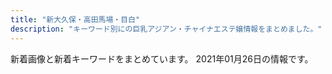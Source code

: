 ```yaml
---
title: "新大久保・高田馬場・目白"
description: "キーワード別にの巨乳アジアン・チャイナエステ嬢情報をまとめました。"
---
```


新着画像と新着キーワードをまとめています。
2021年01月26日の情報です。

<DmmAffiliateIns />
<KeywordTable
  shops={
    [
    {
        "url": "https://www.cocoro556.in/",
        "station": "JR\u5927\u4e45\u4fdd\u99c5\u5317\u53e3",
        "name": "COCORO",
        "keywords": {
            "C": 20,
            "E": 1
        },
        "img_links": [
            "https://www.cocoro556.in/img/material/p2_t2_sub_m1_3.png",
            "https://www.cocoro556.in/img/girl/main/smain155128648a02b629a70c40bc424b9302c3e1.jpg",
            "https://www.cocoro556.in/img/material/gm4_rollout.png",
            "https://www.cocoro556.in/img/girl/thumb/smain1462f806d031a1244ccfaa8b4d307f6ef6d7.jpg",
            "https://www.cocoro556.in/img/girl/main/smain1541a1f8e548a2959236fdd0e7abcde80ac7.jpg",
            "https://www.cocoro556.in/img/girl/thumb/smain1421b75436b0012f83588e08b8d8eb48c8c2.jpg",
            "https://www.cocoro556.in/img/girl/thumb/smain155228648a02b629a70c40bc424b9302c3e1.jpg",
            "https://www.cocoro556.in/img/material/p6_t3.png",
            "https://www.cocoro556.in/img/girl/list/slist142b75436b0012f83588e08b8d8eb48c8c2.jpg",
            "https://www.cocoro556.in/img/girl/thumb/smain1442346e3df3ff1cef1386c89c6ba9e9f72e.jpg",
            "https://www.cocoro556.in/img/material/p2_t2_subt4_m1.png",
            "https://www.cocoro556.in/img/girl/main/smain126142f85375ac3eb532582567360874d2d6.jpg",
            "https://www.cocoro556.in/img/camp/camp20200426sub.jpg",
            "https://www.cocoro556.in/img/material/gm3_rollover.png",
            "https://www.cocoro556.in/img/material/photost6.png",
            "https://www.cocoro556.in/img/material/pageheaderimg3.jpg",
            "https://www.cocoro556.in/img/material/mobilesite.png",
            "https://www.cocoro556.in/img/girl/thumb/smain163122954962968a79edd4eae79b844b9988.jpg",
            "https://www.cocoro556.in/img/material/top_t3_imgrev1.jpg",
            "https://www.cocoro556.in/img/girl/thumb/smain1541a1f8e548a2959236fdd0e7abcde80ac7.jpg",
            "https://www.cocoro556.in/img/material/p2_t2_subt3.png",
            "https://www.cocoro556.in/img/material/p6_t3_subt1.png",
            "https://www.cocoro556.in/img/material/gm3_rollout.png",
            "https://www.cocoro556.in/img/material/photost1.png",
            "https://www.cocoro556.in/img/girl/list/slist12642f85375ac3eb532582567360874d2d6.jpg",
            "https://www.cocoro556.in/img/material/gm1_rollout.png",
            "https://www.cocoro556.in/img/material/photost3rev1.png",
            "https://www.cocoro556.in/img/girl/thumb/smain1423ae12bc52cc115b3190fbe6a84a8ffa74.jpg",
            "https://www.cocoro556.in/img/material/p2_t2_subt5.png",
            "https://www.cocoro556.in/img/girl/thumb/smain1441346e3df3ff1cef1386c89c6ba9e9f72e.jpg",
            "https://www.cocoro556.in/img/material/top_t1.png",
            "https://www.cocoro556.in/img/material/p2_t2_sub_m1_1.png",
            "https://www.cocoro556.in/img/girl/main/smain1491773ceed1a7cd35919e9c6866285fb943.jpg",
            "https://www.cocoro556.in/img/girl/thumb/smain126332fd72809eba38056753c1720b05d8d5.jpg",
            "https://www.cocoro556.in/img/material/gm6_rollover.png",
            "https://www.cocoro556.in/img/material/p2_t2_subt5_m1.png",
            "https://www.cocoro556.in/img/material/p2_t2_subt5_m2.png",
            "https://www.cocoro556.in/img/material/p5_t1.png",
            "https://www.cocoro556.in/img/girl/thumb/smain126142f85375ac3eb532582567360874d2d6.jpg",
            "https://www.cocoro556.in/img/material/top_t3_subt1.png",
            "https://www.cocoro556.in/img/girl/main/smain1461f806d031a1244ccfaa8b4d307f6ef6d7.jpg",
            "https://www.cocoro556.in/img/material/pd_number.png",
            "https://www.cocoro556.in/img/girl/list/slist149773ceed1a7cd35919e9c6866285fb943.jpg",
            "https://www.cocoro556.in/img/girl/list/slist144346e3df3ff1cef1386c89c6ba9e9f72e.jpg",
            "https://www.cocoro556.in/img/material/photost2rev1.png",
            "https://www.cocoro556.in/img/girl/thumb/smain1491773ceed1a7cd35919e9c6866285fb943.jpg",
            "https://www.cocoro556.in/img/whatnew/cocoro2021.png",
            "https://www.cocoro556.in/img/material/p6_t1.png",
            "https://www.cocoro556.in/img/girl/thumb/smain1542a1f8e548a2959236fdd0e7abcde80ac7.jpg",
            "https://www.cocoro556.in/img/material/leftinfo.png",
            "https://www.cocoro556.in/img/material/photost4rev1.png",
            "https://www.cocoro556.in/img/material/p2_t2.png",
            "https://www.cocoro556.in/img/material/pd_st2.png",
            "https://www.cocoro556.in/img/girl/thumb/smain1493773ceed1a7cd35919e9c6866285fb943.jpg",
            "https://www.cocoro556.in/img/material/pd_st3.png",
            "https://www.cocoro556.in/img/girl/list/slist146f806d031a1244ccfaa8b4d307f6ef6d7.jpg",
            "https://www.cocoro556.in/img/camp/camp20210107.jpg",
            "https://www.cocoro556.in/img/material/top_t2.png",
            "https://www.cocoro556.in/img/material/gm5_rollover.png",
            "https://www.cocoro556.in/img/material/p3_t1.png",
            "https://www.cocoro556.in/img/material/p2_t2_subt4.png",
            "https://www.cocoro556.in/img/girl/thumb/smain155128648a02b629a70c40bc424b9302c3e1.jpg",
            "https://www.cocoro556.in/img/material/gm2_rollover.png",
            "https://www.cocoro556.in/img/girl/thumb/smain14634879628e490d1ecf1cd7a9d727569f95.jpg",
            "https://www.cocoro556.in/img/girl/list/slist15565c84cfd25159bbfcf85c63899ef5f53.jpg",
            "https://www.cocoro556.in/img/material/p6_t2.png",
            "https://www.cocoro556.in/img/material/p3_1_t1.png",
            "https://www.cocoro556.in/img/material/pageheaderimg4.jpg",
            "https://www.cocoro556.in/img/material/top_t3.png",
            "https://www.cocoro556.in/img/material/top_t4.png",
            "https://www.cocoro556.in/img/material/photost7.png",
            "https://www.cocoro556.in/img/girl/thumb/smain1443346e3df3ff1cef1386c89c6ba9e9f72e.jpg",
            "https://www.cocoro556.in/img/material/gm6_rollout.png",
            "https://www.cocoro556.in/img/girl/thumb/smain1422b75436b0012f83588e08b8d8eb48c8c2.jpg",
            "https://www.cocoro556.in/img/material/age_rollout.png",
            "https://www.cocoro556.in/img/material/ftel.png",
            "https://www.cocoro556.in/img/girl/main/smain1421b75436b0012f83588e08b8d8eb48c8c2.jpg",
            "https://www.cocoro556.in/img/girl/list/slist154a1f8e548a2959236fdd0e7abcde80ac7.jpg",
            "https://www.cocoro556.in/img/material/gm2_rollout.png",
            "https://www.cocoro556.in/img/material/p2_t2_subt2.png",
            "https://www.cocoro556.in/img/material/pageheaderimg1.jpg",
            "https://www.cocoro556.in/img/material/photost5.png",
            "https://www.cocoro556.in/img/material/accminimgrev1.jpg",
            "https://www.cocoro556.in/img/material/p6_t2_subt1.png",
            "https://www.cocoro556.in/img/material/pd_st1.png",
            "https://www.cocoro556.in/img/girl/main/smain1441346e3df3ff1cef1386c89c6ba9e9f72e.jpg",
            "https://www.cocoro556.in/img/material/gm5_rollout.png",
            "https://www.cocoro556.in/img/material/p2_t2_sub_m1_2.png",
            "https://www.cocoro556.in/img/girl/thumb/smain126242f85375ac3eb532582567360874d2d6.jpg",
            "https://www.cocoro556.in/img/material/pageheaderimg2.jpg",
            "https://www.cocoro556.in/img/material/gm1_rollover.png",
            "https://www.cocoro556.in/img/material/p2_t2_subt1.png",
            "https://www.cocoro556.in/img/girl/thumb/smain1461f806d031a1244ccfaa8b4d307f6ef6d7.jpg",
            "https://www.cocoro556.in/img/girl/list/slist16322954962968a79edd4eae79b844b9988.jpg",
            "https://www.cocoro556.in/img/girl/main/smain163122954962968a79edd4eae79b844b9988.jpg",
            "https://www.cocoro556.in/img/girl/thumb/smain1543ab2e0ee9f9fde8103e9fe80e33b07761.jpg",
            "https://www.cocoro556.in/img/girl/thumb/smain14922dea5bdda380e76839c012ab24bd9f82.jpg"
        ]
    },
    {
        "name": "\u98a8\u96c5\u5802 \uff5e\u3075\u3046\u304c\u3069\u3046\uff5e",
        "img_links": [
            "http://www.kity.work/images/tel.jpg",
            "http://www.kity.work/images/int2.jpg",
            "http://www.kity.work/images/head.jpg",
            "http://www.kity.work/images/interior_t.jpg",
            "http://www.kity.work/images/2.jpg",
            "http://www.kity.work/staff/yuka.jpg",
            "http://www.kity.work/images/4.jpg",
            "http://www.kity.work/images/up.jpg",
            "http://www.kity.work/img/an2.jpg",
            "http://www.kity.work/images/s1.jpg",
            "http://www.kity.work/staff/aoi.jpg",
            "http://www.kity.work/images/int1.jpg",
            "http://www.kity.work/images/5.jpg",
            "http://www.kity.work/images/staff_t.jpg",
            "http://www.kity.work/images/s1.png",
            "http://www.kity.work/images/ac2.jpg",
            "http://www.kity.work/img/yuka1.jpg",
            "http://www.kity.work/img/an1.jpg",
            "http://www.kity.work/img/aoi1.jpg",
            "http://www.kity.work/img/yuka2.jpg",
            "http://www.kity.work/images/tg.jpg",
            "http://www.kity.work/images/3.jpg",
            "http://www.kity.work/img/sara1.jpg",
            "http://www.kity.work/images/1.jpg",
            "http://www.kity.work/images/news.jpg",
            "http://www.kity.work/images/sys.jpg",
            "http://www.kity.work/img/aoi2.jpg",
            "http://www.kity.work/img/sara2.jpg",
            "http://www.kity.work/staff/sara.jpg",
            "http://www.kity.work/staff/an.jpg",
            "http://www.kity.work/img/minami2.jpg",
            "http://www.kity.work/images/s2.jpg",
            "http://www.kity.work/staff/minami.jpg",
            "http://www.kity.work/img/minami1.jpg"
        ],
        "station": "JR\u9ad8\u7530\u99ac\u5834\u99c5\u65e9\u7a32\u7530\u53e3",
        "url": "http://www.kity.work/",
        "keywords": {}
    },
    {
        "keywords": {
            "87": 72,
            "86": 94,
            "88": 27,
            "D": 182,
            "E": 36,
            "C": 2,
            "85": 18,
            "83": 9
        },
        "name": "Familiar\u30fb\u30d5\u30a1\u30df\u30ea\u30fc\u30a2",
        "station": "JR\u65b0\u5927\u4e45\u4fdd\u99c5",
        "url": "http://familiar.tyo.cm/",
        "img_links": [
            "http://familiar.tyo.cm/images/tel.png",
            "http://familiar.tyo.cm/photos/sites/37/2019/03/2019032406115440.jpg",
            "http://familiar.tyo.cm/photos/sites/37/2019/03/2019032406115451.jpg",
            "http://familiar.tyo.cm/images/s_staff.jpg",
            "http://familiar.tyo.cm/photos/sites/37/2019/12/2019120401354980.jpg",
            "http://familiar.tyo.cm/photos/sites/37/2019/03/2019031806471671.jpg",
            "http://familiar.tyo.cm/photos/sites/37/2019/03/2019032406115311.jpg",
            "http://familiar.tyo.cm/photos/sites/37/2019/10/2019102502193551.jpg",
            "http://familiar.tyo.cm/images/s_news.jpg",
            "http://familiar.tyo.cm/photos/sites/37/2019/12/201912130833132.jpg",
            "http://familiar.tyo.cm/photos/sites/37/2019/06/2019061502562745.jpg",
            "http://familiar.tyo.cm/photos/sites/37/2019/12/2019120401355046.jpg",
            "http://familiar.tyo.cm/photos/sites/37/2019/12/2019120502264671.jpg",
            "http://familiar.tyo.cm/photos/sites/37/2019/06/2019061502562797.jpg",
            "http://familiar.tyo.cm/photos/sites/37/2019/09/201909270657496.jpg",
            "http://familiar.tyo.cm/images/s_link.jpg",
            "http://familiar.tyo.cm/photos/sites/37/2019/03/2019032406115446.jpg",
            "http://familiar.tyo.cm/photos/sites/37/2019/03/2019032406115598.jpg",
            "http://familiar.tyo.cm/photos/sites/37/2019/06/2019062210030384.jpg",
            "http://familiar.tyo.cm/photos/sites/37/2019/03/2019032406115491.jpg",
            "http://familiar.tyo.cm/photos/sites/37/2019/06/2019060406161857.jpg",
            "http://familiar.tyo.cm/photos/sites/37/2019/11/2019112002511160.jpg",
            "http://familiar.tyo.cm/photos/sites/37/2018/12/2018121903022968.jpg",
            "http://familiar.tyo.cm/photos/sites/37/2018/12/2018121903013346.jpg",
            "http://familiar.tyo.cm/photos/sites/37/2019/06/201906040617136.jpg",
            "http://familiar.tyo.cm/photos/sites/37/2019/03/2019032406115312.jpg",
            "http://familiar.tyo.cm/photos/sites/37/2019/06/2019061502562798.jpg",
            "http://familiar.tyo.cm/images/mobile.jpg",
            "http://familiar.tyo.cm/images/top.png",
            "http://familiar.tyo.cm/photos/sites/37/2019/12/2019120401354873.jpg",
            "http://familiar.tyo.cm/photos/sites/37/2019/11/2019110802115992.jpg",
            "http://familiar.tyo.cm/photos/sites/37/2019/06/2019060406241084.jpg",
            "http://familiar.tyo.cm/photos/sites/37/2019/11/2019112902341792.jpg",
            "http://familiar.tyo.cm/photos/sites/37/2019/10/2019102408541458.jpg",
            "http://familiar.tyo.cm/photos/sites/37/2019/09/2019090503385014.jpg",
            "http://familiar.tyo.cm/photos/sites/37/2019/10/2019102502193826.jpg",
            "http://familiar.tyo.cm/images/1.png",
            "http://familiar.tyo.cm/photos/sites/37/2019/12/2019120502265383.jpg",
            "http://familiar.tyo.cm/photos/sites/37/2019/10/2019100304481325.jpg"
        ]
    },
    {
        "keywords": {},
        "img_links": [
            "http://esthe.top/images/Bottom_02.jpg",
            "http://esthe.top/images/room_images/gallery-06.jpg",
            "http://esthe.top/images/room_images/gallery-05.jpg",
            "http://esthe.top/images/demo/slider/images/slide3.png",
            "http://esthe.top/images/staff_images/staff_09b.jpg",
            "http://esthe.top/images/staff_images/staff_04b.jpg",
            "http://esthe.top/images/an_2_05.jpg",
            "http://esthe.top/images/staff_images/staff_01b.jpg",
            "http://esthe.top/images/room_images/gallery-03.jpg",
            "http://esthe.top/images/staff_images/staff_07a.jpg",
            "http://esthe.top/images/demo/slider/images/slide1.png",
            "http://esthe.top/images/room_images/index-01.jpg",
            "http://esthe.top/images/demo/slider/images/slide2.png",
            "http://esthe.top/images/acs_ima/access-02.jpg",
            "http://esthe.top/images/staff_images/staff_01a.jpg",
            "http://esthe.top/images/QRcode.jpg",
            "http://esthe.top/images/an_1_02.jpg",
            "http://esthe.top/images/an_1_04.jpg",
            "http://esthe.top/images/an_2_07.jpg",
            "http://esthe.top/images/staff_images/staff_04a.jpg",
            "http://esthe.top/images/Bottom_01.jpg",
            "http://esthe.top/images/demo/slider/tooltips/slide1.png",
            "http://esthe.top/images/room_images/index-02.jpg",
            "http://esthe.top/images/acs_ima/access-03.jpg",
            "http://esthe.top/images/an_1_05.jpg",
            "http://esthe.top/images/room_images/gallery-02.jpg",
            "http://esthe.top/images/demo/slider/tooltips/slide4.png",
            "http://esthe.top/images/staff_images/staff_07b.jpg",
            "http://esthe.top/images/staff_images/staff_010b.jpg",
            "http://esthe.top/images/room_images/gallery-01.jpg",
            "http://esthe.top/images/demo/slider/tooltips/slide3.png",
            "http://esthe.top/images/an_1_07.jpg",
            "http://esthe.top/images/an_1_06.jpg",
            "http://esthe.top/images/an_2_06.jpg",
            "http://esthe.top/images/an_2_03.jpg",
            "http://esthe.top/images/staff_images/staff_010a.jpg",
            "http://esthe.top/images/demo/slider/images/slide4.png",
            "http://esthe.top/images/acs_ima/access-01.jpg",
            "http://esthe.top/images/room_images/gallery-04.jpg",
            "http://esthe.top/images/acs_ima/access-04.jpg",
            "http://esthe.top/images/an_2_04.jpg",
            "http://esthe.top/images/an_1_03.jpg",
            "http://esthe.top/images/demo/slider/tooltips/slide2.png",
            "http://esthe.top/images/staff_images/staff_09a.jpg",
            "http://esthe.top/images/demo/slider/tooltips/slide5.png",
            "http://esthe.top/images/an_2_02.jpg",
            "http://esthe.top/images/demo/slider/images/slide5.png"
        ],
        "name": "RAN\uff5e\u30e9\u30f3\uff5e",
        "url": "http://esthe.top/",
        "station": "JR\u9ad8\u7530\u99ac\u5834\u99c5\u6771\u53e3"
    },
    {
        "img_links": [
            "http://www.aromaonly1.com/images/interior_10.jpg",
            "http://www.aromaonly1.com/uploads/66dc68de1f9c001b6f15d52303314efc.jpg",
            "http://www.aromaonly1.com/uploads/b43afdf6c0db7020b472f89b05664984.jpg",
            "http://www.aromaonly1.com/uploads/3e6ede4dd71b9611bfc0fc01fff82057.jpg",
            "http://www.aromaonly1.com/my_work/images/pic1.png",
            "http://www.aromaonly1.com/images/service_11.jpg",
            "http://www.aromaonly1.com/uploads/33c6d79a06e306e309deefd74daa5ef6.jpg",
            "http://www.aromaonly1.com/uploads/6d6161355034da26e622af1b5469296f.jpg",
            "http://www.aromaonly1.com/images/index_17.jpg",
            "http://www.aromaonly1.com/images/index_14.jpg",
            "http://www.aromaonly1.com/uploads/305e7816c9390b899011ef6e82855b7d.jpg",
            "http://www.aromaonly1.com/images/girls_10.jpg",
            "http://www.aromaonly1.com/images/index_16.jpg",
            "http://www.aromaonly1.com/uploads/8e9e8b4d89b256773f17dff61368328c.jpg",
            "http://www.aromaonly1.com/uploads/2f5941103973429d3981087968a845a3.jpg",
            "http://www.aromaonly1.com/images/index_03.jpg",
            "http://www.aromaonly1.com/uploads/c24b4a66b959c50d941c227e2167e47a.jpg",
            "http://www.aromaonly1.com/images/index_12.jpg",
            "http://www.aromaonly1.com/images/index_18.jpg",
            "http://www.aromaonly1.com/uploads/5f4083d49285cbe64774b1bd70e86150.jpg",
            "http://www.aromaonly1.com/images/index_02.jpg",
            "http://www.aromaonly1.com/uploads/a4bfacdc272e1f3c3ee9884036dbf094.jpg",
            "http://www.aromaonly1.com/images/index_08.jpg",
            "http://www.aromaonly1.com/uploads/56e94a67d1aa4ea89d5f2064a387ab96.jpg",
            "http://www.aromaonly1.com/images/index_05.jpg",
            "http://www.aromaonly1.com/images/index_21.jpg",
            "http://www.aromaonly1.com/images/fanhui.png",
            "http://www.aromaonly1.com/uploads/269045fb02ee17a03b99afcdabc449fa.jpg",
            "http://www.aromaonly1.com/uploads/015cba9c432d730d26583fe998534fa6.jpg",
            "http://www.aromaonly1.com/uploads/ac75f516de3602f2ed5de1d9e2383a35.jpg",
            "http://www.aromaonly1.com/uploads/822de08541e5f0a03b8fdd99ac777097.jpg",
            "http://www.aromaonly1.com/images/link_10.jpg",
            "http://www.aromaonly1.com/uploads/0d74a4af5e268e3562daa56048c13906.jpg",
            "http://www.aromaonly1.com/images/index_20.jpg",
            "http://www.aromaonly1.com/images/index_15.jpg",
            "http://www.aromaonly1.com/uploads/18799c1985ca7d1cd026808323ec51c2.jpg",
            "http://www.aromaonly1.com/images/index_04.jpg",
            "http://www.aromaonly1.com/images/index_01.jpg",
            "http://www.aromaonly1.com/uploads/e01fa669285bc99ba782abfd90a08bb2.jpg",
            "http://www.aromaonly1.com/images/index_19.jpg",
            "http://www.aromaonly1.com/images/index_07.jpg",
            "http://www.aromaonly1.com/images/service_10.jpg",
            "http://www.aromaonly1.com/images/index_06.jpg",
            "http://www.aromaonly1.com/images/index_11.jpg"
        ],
        "keywords": {
            "88": 4,
            "D": 4,
            "E": 2,
            "C": 3,
            "86": 5
        },
        "url": "http://www.aromaonly1.com/",
        "station": "JR\u9ad8\u7530\u99ac\u5834\u99c5",
        "name": "NEW ONLY ONE"
    },
    {
        "station": "JR\u5927\u4e45\u4fdd\u99c5\u5317\u53e3",
        "keywords": {
            "C": 40,
            "E": 4
        },
        "img_links": [
            "https://est-hana.com/img/girl/thumb/s88_1.jpg",
            "https://est-hana.com/img/girl/pickup/pickup20190528135649.jpg",
            "https://est-hana.com/img/material/hosi4.png",
            "https://est-hana.com/img/girl/pickup/topgirl20161016054301.png",
            "https://est-hana.com/img/girl/list/s163_list.jpg",
            "https://est-hana.com/img/material/month.png",
            "https://est-hana.com/img/girl/thumb/smain1913da4fa2da2e801312734721e1a44d8e19.jpg",
            "https://est-hana.com/img/material/detailwaku.png",
            "https://est-hana.com/img/girl/main/smain1891e9ae2d8752cd8b9474ebd62df9909f9b.jpg",
            "https://est-hana.com/img/material/photorenew2rev1.jpg",
            "https://est-hana.com/img/girl/list/slist110d5ce8a5906e2cdaf90af47c9395e0dff.jpg",
            "https://est-hana.com/img/material/massap2.jpg",
            "https://est-hana.com/img/girl/pickup/pickup20190227121102.jpg",
            "https://est-hana.com/img/material/topflashimg1.jpg",
            "https://est-hana.com/img/girl/list/sface18449673a0eecbfdaab27d1a016ce6f4281.jpg",
            "https://est-hana.com/img/girl/thumb/smain184149673a0eecbfdaab27d1a016ce6f4281.jpg",
            "https://est-hana.com/img/girl/list/sface191ec56c0d5cc68365ea11e2e52a40272d8.jpg",
            "https://est-hana.com/img/girl/list/s180_face.jpg",
            "https://est-hana.com/img/material/photorenew5.jpg",
            "https://est-hana.com/img/material/staff_t1.png",
            "https://est-hana.com/img/girl/main/s86_1.jpg",
            "https://est-hana.com/img/girl/main/s180_1.jpg",
            "https://est-hana.com/img/material/top_t4.png",
            "https://est-hana.com/img/material/gm5_rollout.png",
            "https://est-hana.com/img/girl/thumb/smain2011f76f2060b2832bbbbc9d7dcf4a818dfe.jpg",
            "https://est-hana.com/img/girl/list/sface190e7f2a11706f93c08ab1eb76c57c0a501.jpg",
            "https://est-hana.com/img/girl/list/s77_face.jpg",
            "https://est-hana.com/img/girl/thumb/smain1931e3a7504f14e2050f14cb6782d72bb46c.jpg",
            "https://est-hana.com/img/girl/list/sface199a8b144d9cbd006fc9dffdf23ad77de07.jpg",
            "https://est-hana.com/img/material/gm4_rollout.png",
            "https://est-hana.com/img/girl/thumb/s173_2.jpg",
            "https://est-hana.com/img/girl/list/s173_face.jpg",
            "https://est-hana.com/img/girl/list/slist193a69a1a063a3159e298d18b691542266d.jpg",
            "https://est-hana.com/img/material/gm3_rollout.png",
            "https://est-hana.com/img/girl/list/sface201dc74ab8dea78d771771d5fda7bccc989.jpg",
            "https://est-hana.com/img/girl/main/smain1901e7f2a11706f93c08ab1eb76c57c0a501.jpg",
            "https://est-hana.com/img/girl/main/smain1911ec56c0d5cc68365ea11e2e52a40272d8.jpg",
            "https://est-hana.com/img/material/top_t5.png",
            "https://est-hana.com/img/material/m1.png",
            "https://est-hana.com/img/girl/thumb/s86_1.jpg",
            "https://est-hana.com/img/girl/main/smain184149673a0eecbfdaab27d1a016ce6f4281.jpg",
            "https://est-hana.com/img/material/massa_t1.png",
            "https://est-hana.com/img/girl/list/slist189e9ae2d8752cd8b9474ebd62df9909f9b.jpg",
            "https://est-hana.com/img/girl/thumb/smain1871110bf62c88dcefca310cdc127f9b11f2.jpg",
            "https://est-hana.com/img/girl/thumb/smain1901e7f2a11706f93c08ab1eb76c57c0a501.jpg",
            "https://est-hana.com/img/material/gm2_rollout.png",
            "https://est-hana.com/img/girl/list/slist8365230fc40840a020ba3ed47600db4b4a.jpg",
            "https://est-hana.com/img/girl/main/smain1931e3a7504f14e2050f14cb6782d72bb46c.jpg",
            "https://est-hana.com/img/girl/list/s75_list.jpg",
            "https://est-hana.com/img/camp/camp20210101.png",
            "https://est-hana.com/img/material/line1.png",
            "https://est-hana.com/img/girl/list/s77_list.jpg",
            "https://est-hana.com/img/material/returnbtn.png",
            "https://est-hana.com/img/material/d26.png",
            "https://est-hana.com/img/girl/main/s88_1.jpg",
            "https://est-hana.com/img/girl/list/s139_list.jpg",
            "https://est-hana.com/img/girl/list/slist19753ce52e0264e81a8a42e5d3c84dd833e.jpg",
            "https://est-hana.com/img/girl/pickup/pickup20190121202926.jpg",
            "https://est-hana.com/img/girl/list/s86_face.jpg",
            "https://est-hana.com/img/girl/pickup/pickup20180526173711.jpg",
            "https://est-hana.com/img/material/hosi5.png",
            "https://est-hana.com/img/girl/list/sface19753ce52e0264e81a8a42e5d3c84dd833e.jpg",
            "https://est-hana.com/img/girl/list/slist19053cc33bb85f739f63e84c2ae2c41c2eb.jpg",
            "https://est-hana.com/img/girl/main/smain1871110bf62c88dcefca310cdc127f9b11f2.jpg",
            "https://est-hana.com/img/girl/pickup/pickup20190118192153.jpg",
            "https://est-hana.com/img/material/day.png",
            "https://est-hana.com/img/material/w2.png",
            "https://est-hana.com/img/girl/pickup/pickup20191208191053.jpg",
            "https://est-hana.com/img/girl/main/smain197153ce52e0264e81a8a42e5d3c84dd833e.jpg",
            "https://est-hana.com/img/whatnew/20200304.jpg",
            "https://est-hana.com/img/material/massap4.jpg",
            "https://est-hana.com/img/whatnew/20200401_mask.jpg",
            "https://est-hana.com/img/girl/pickup/pickup20180830201105.jpg",
            "https://est-hana.com/img/girl/list/sface8365230fc40840a020ba3ed47600db4b4a.jpg",
            "https://est-hana.com/img/material/accsess_picter2.jpg",
            "https://est-hana.com/img/material/massap3.jpg",
            "https://est-hana.com/img/material/top_t2.png",
            "https://est-hana.com/img/girl/thumb/smain1902e7f2a11706f93c08ab1eb76c57c0a501.jpg",
            "https://est-hana.com/img/material/age.png",
            "https://est-hana.com/img/girl/pickup/topgirl20141227182718.png",
            "https://est-hana.com/img/material/staffdetail_t1.png",
            "https://est-hana.com/img/girl/pickup/topgirl20190528141109.png",
            "https://est-hana.com/img/girl/thumb/s173_1.jpg",
            "https://est-hana.com/img/girl/thumb/s75_1.jpg",
            "https://est-hana.com/img/girl/pickup/topgirl20140502225842.png",
            "https://est-hana.com/img/girl/list/s86_list.jpg",
            "https://est-hana.com/img/material/gm1_rollout.png",
            "https://est-hana.com/img/material/top_twitter.png",
            "https://est-hana.com/img/girl/pickup/pickup20191214162524.jpg",
            "https://est-hana.com/img/girl/thumb/smain1912da4fa2da2e801312734721e1a44d8e19.jpg",
            "https://est-hana.com/img/girl/main/smain2011f76f2060b2832bbbbc9d7dcf4a818dfe.jpg",
            "https://est-hana.com/img/girl/list/s75_face.jpg",
            "https://est-hana.com/img/girl/thumb/s180_1.jpg",
            "https://est-hana.com/img/material/gm6_rollout.png",
            "https://est-hana.com/img/material/sys_etc.png",
            "https://est-hana.com/img/girl/list/slist2012ba9beda1a19f1ba57dcc87485d57321.jpg",
            "https://est-hana.com/img/girl/pickup/topgirl20180308214256.png",
            "https://est-hana.com/img/whatnew/20200401min60.jpg",
            "https://est-hana.com/img/girl/thumb/smain19725e2ed7efe2de621955e09d12295a13ee.jpg",
            "https://est-hana.com/img/girl/list/s88_list.jpg",
            "https://est-hana.com/img/girl/list/slist187110f9d5212fd19d8b8410ec6bff294e6.jpg",
            "https://est-hana.com/img/girl/thumb/smain193281777917c863b2cd265723b9cb5a3c32.jpg",
            "https://est-hana.com/img/material/top_t3.png",
            "https://est-hana.com/img/material/infopanel.png",
            "https://est-hana.com/img/girl/list/s163_face.jpg",
            "https://est-hana.com/img/material/systme_t2.png",
            "https://est-hana.com/img/girl/pickup/topgirl20140510202547.png",
            "https://est-hana.com/img/girl/main/s75_1.jpg",
            "https://est-hana.com/img/material/massap7.jpg",
            "https://est-hana.com/img/material/sys_course2_rev2.png",
            "https://est-hana.com/img/girl/list/s139_face.jpg",
            "https://est-hana.com/img/material/click_tel_btn.png",
            "https://est-hana.com/img/material/photorenew3.jpg",
            "https://est-hana.com/img/girl/thumb/s163_1.jpg",
            "https://est-hana.com/img/girl/list/s173_list.jpg",
            "https://est-hana.com/img/material/sys_course1_rev2.png",
            "https://est-hana.com/img/girl/list/sface193e3a7504f14e2050f14cb6782d72bb46c.jpg",
            "https://est-hana.com/img/girl/list/s180_list.jpg",
            "https://est-hana.com/img/material/photorenew1.jpg",
            "https://est-hana.com/img/girl/pickup/pickup20181218104555.jpg",
            "https://est-hana.com/img/material/massap6.jpg",
            "https://est-hana.com/img/material/accsess_station.png",
            "https://est-hana.com/img/girl/list/sface110404ef9fc79e2a0a04d64b621c22a0c77.jpg",
            "https://est-hana.com/img/material/sys_course3_rev1.png",
            "https://est-hana.com/img/girl/list/sface187386757ea62d773ca58e2457fc23b8e13.jpg",
            "https://est-hana.com/img/girl/list/slist18449673a0eecbfdaab27d1a016ce6f4281.jpg",
            "https://est-hana.com/img/material/sframe2014.png",
            "https://est-hana.com/img/girl/main/s163_1.jpg",
            "https://est-hana.com/img/girl/thumb/smain18725b09cd881b1f036f9f4970616c10b474.jpg",
            "https://est-hana.com/img/girl/thumb/smain184249673a0eecbfdaab27d1a016ce6f4281.jpg",
            "https://est-hana.com/img/girl/thumb/smain1891e9ae2d8752cd8b9474ebd62df9909f9b.jpg",
            "https://est-hana.com/img/girl/pickup/pickup20190118192257.jpg",
            "https://est-hana.com/img/material/top_t2_img_rev2.jpg",
            "https://est-hana.com/img/material/top_t6.png",
            "https://est-hana.com/img/material/staff_t1rev1.png",
            "https://est-hana.com/img/material/massap5.jpg",
            "https://est-hana.com/img/material/systme_t1.png",
            "https://est-hana.com/img/girl/list/slist199a8b144d9cbd006fc9dffdf23ad77de07.jpg",
            "https://est-hana.com/img/girl/thumb/smain1911ec56c0d5cc68365ea11e2e52a40272d8.jpg",
            "https://est-hana.com/img/girl/pickup/topgirl20180526173824.png",
            "https://est-hana.com/img/girl/list/sface189e9ae2d8752cd8b9474ebd62df9909f9b.jpg",
            "https://est-hana.com/img/girl/pickup/pickup20141227182613.jpeg",
            "https://est-hana.com/img/girl/main/s173_1.jpg",
            "https://est-hana.com/img/material/massap1.jpg",
            "https://est-hana.com/img/girl/list/slist191ec56c0d5cc68365ea11e2e52a40272d8.jpg",
            "https://est-hana.com/img/material/sys_option.png",
            "https://est-hana.com/img/girl/thumb/smain197153ce52e0264e81a8a42e5d3c84dd833e.jpg",
            "https://est-hana.com/img/girl/pickup/topgirl20180908131653.png",
            "https://est-hana.com/img/material/photorenew4.jpg",
            "https://est-hana.com/img/girl/list/s88_face.jpg"
        ],
        "url": "https://est-hana.com/",
        "name": "\u82b1"
    },
    {
        "station": "JR\u5927\u4e45\u4fdd\u99c5\u5317\u53e3",
        "keywords": {
            "87": 6,
            "85": 12,
            "86": 12,
            "D": 30
        },
        "name": "\u30ab\u30d5\u30a7\u306e\u5bb6",
        "img_links": [
            "http://gogonoheya.ies.fun/photos/sites/66/2020/07/2020072317322797.jpg",
            "http://gogonoheya.ies.fun/images/mobile.jpg",
            "http://gogonoheya.ies.fun/photos/sites/66/2020/08/2020080313461364.jpg",
            "http://gogonoheya.ies.fun/images/room4.jpg",
            "http://gogonoheya.ies.fun/images/room1.jpg",
            "http://gogonoheya.ies.fun/photos/sites/66/2020/09/2020091615070327.jpg",
            "http://gogonoheya.ies.fun/images/link.jpg",
            "http://gogonoheya.ies.fun/images/room3.jpg",
            "http://gogonoheya.ies.fun/photos/sites/66/2020/12/2020121514115288.jpg",
            "http://gogonoheya.ies.fun/images/top.jpg",
            "http://gogonoheya.ies.fun/images/end.png",
            "http://gogonoheya.ies.fun/photos/sites/66/2020/12/2020121410194024.jpg",
            "http://gogonoheya.ies.fun/photos/sites/66/2020/07/2020072317323579.jpg",
            "http://gogonoheya.ies.fun/images/staff.jpg",
            "http://gogonoheya.ies.fun/images/room2.jpg"
        ],
        "url": "http://gogonoheya.ies.fun/"
    },
    {
        "url": "https://angel.abnavi.info/",
        "name": "Angel",
        "img_links": [
            "https://angel.abnavi.info/images/nbj3.jpg",
            "https://angel.abnavi.info/images/top.jpg",
            "https://angel.abnavi.info/images/news_bj3.jpg",
            "https://angel.abnavi.info/images/room3.jpg",
            "https://angel.abnavi.info/images/s_staff.jpg",
            "https://angel.abnavi.info/photos/sites/7/2020/07/2020073005202048.jpg",
            "https://angel.abnavi.info/photos/sites/7/2020/07/2020073006120917.jpg",
            "https://angel.abnavi.info/photos/sites/7/2020/11/2020110606371089.jpg",
            "https://angel.abnavi.info/images/end.png",
            "https://angel.abnavi.info/images/s_news.png",
            "https://angel.abnavi.info/photos/sites/7/2020/10/2020101305350920.jpg",
            "https://angel.abnavi.info/images/nbj1.jpg",
            "https://angel.abnavi.info/images/room2.jpg",
            "https://angel.abnavi.info/images/room4.jpg",
            "https://angel.abnavi.info/photos/sites/7/2020/09/2020092301333424.jpg",
            "https://angel.abnavi.info/photos/sites/7/2020/07/2020073005201940.jpg",
            "https://angel.abnavi.info/images/room1.jpg"
        ],
        "keywords": {
            "D": 5,
            "85": 1,
            "C": 14,
            "86": 4,
            "87": 1
        },
        "station": "JR\u9ad8\u7530\u99ac\u5834\u99c5"
    },
    {
        "img_links": [
            "http://familiar.ests.jp/photos/sites/33/2019/09/2019092718554568.jpg",
            "http://familiar.ests.jp/photos/sites/33/2020/10/2020101409554799.jpg",
            "http://familiar.ests.jp/images/service.jpg",
            "http://familiar.ests.jp/images/nei_bj1.png",
            "http://familiar.ests.jp/images/bian.jpg",
            "http://familiar.ests.jp/images/info.png",
            "http://familiar.ests.jp/photos/sites/33/2019/09/2019092318545965.jpg",
            "http://familiar.ests.jp/photos/sites/33/2020/10/2020101901153954.jpg",
            "http://familiar.ests.jp/images/mobile.jpg",
            "http://familiar.ests.jp/photos/sites/33/2019/09/2019092718570723.jpg",
            "http://familiar.ests.jp/images/top.jpg",
            "http://familiar.ests.jp/images/staff_bj1s.png",
            "http://familiar.ests.jp/images/news.png",
            "http://familiar.ests.jp/images/s_service.png",
            "http://familiar.ests.jp/photos/sites/33/2019/07/2019073009094778.jpg",
            "http://familiar.ests.jp/images/staff_bj4s.png",
            "http://familiar.ests.jp/images/s_link.png",
            "http://familiar.ests.jp/images/acc.png",
            "http://familiar.ests.jp/images/s_staff.png"
        ],
        "name": "\u99ac\u5834one",
        "keywords": {
            "83": 3,
            "C": 18,
            "86": 3
        },
        "station": "JR\u9ad8\u7530\u99ac\u5834\u99c5\u65e9\u7a32\u7530\u53e3",
        "url": "http://familiar.ests.jp/"
    },
    {
        "url": "http://aes-treat.com/",
        "img_links": [
            "http://aes-treat.com/scdl/staff/10901mb.jpg",
            "http://aes-treat.com/scdl/staff/11151.jpg",
            "http://aes-treat.com/scdl/staff/10902.jpg",
            "http://aes-treat.com/scdl/staff/11101.jpg",
            "http://aes-treat.com/scdl/staff/11121mb.jpg",
            "http://aes-treat.com/scdl/staff/11091mb.jpg",
            "http://aes-treat.com/scdl/staff/10971.jpg",
            "http://aes-treat.com/scdl/staff/10971mb.jpg",
            "http://aes-treat.com/scdl/staff/10901.jpg",
            "http://aes-treat.com/scdl/staff/10721mb.jpg",
            "http://aes-treat.com/scdl/staff/11161mb.jpg",
            "http://aes-treat.com/scdl/staff/11171mb.jpg",
            "http://aes-treat.com/scdl/staff/10811.jpg",
            "http://aes-treat.com/scdl/staff/10681.jpg",
            "http://aes-treat.com/scdl/staff/10681mb.jpg",
            "http://aes-treat.com/scdl/staff/11051mb.jpg",
            "http://aes-treat.com/img/ttl_nouka.jpg",
            "http://aes-treat.com/scdl/staff/10841.jpg",
            "http://aes-treat.com/scdl/staff/10941mb.jpg",
            "http://aes-treat.com/scdl/staff/10721.jpg",
            "http://aes-treat.com/scdl/staff/11081mb.jpg",
            "http://aes-treat.com/scdl/staff/11111mb.jpg",
            "http://aes-treat.com/scdl/staff/11171.jpg",
            "http://aes-treat.com/i/files/homeimg.jpg",
            "http://aes-treat.com/scdl/staff/11101mb.jpg",
            "http://aes-treat.com/img/ttl_att.png",
            "http://aes-treat.com/img/system/campaign.jpg",
            "http://aes-treat.com/scdl/staff/10651mb.jpg",
            "http://aes-treat.com/scdl/staff/11041.jpg",
            "http://aes-treat.com/scdl/staff/10171.jpg",
            "http://aes-treat.com/scdl/staff/10771mb.jpg",
            "http://aes-treat.com/img/ttl_mobile.jpg",
            "http://aes-treat.com/scdl/staff/11131mb.jpg",
            "http://aes-treat.com/scdl/staff/10811mb.jpg",
            "http://aes-treat.com/scdl/staff/11162.jpg",
            "http://aes-treat.com/pic/top1.jpg",
            "http://aes-treat.com/scdl/staff/11081.jpg",
            "http://aes-treat.com/scdl/staff/10861mb.jpg",
            "http://aes-treat.com/scdl/staff/10841mb.jpg",
            "http://aes-treat.com/scdl/staff/10891.jpg",
            "http://aes-treat.com/scdl/staff/11111.jpg",
            "http://aes-treat.com/scdl/staff/10842.jpg",
            "http://aes-treat.com/scdl/staff/10972.jpg",
            "http://aes-treat.com/scdl/staff/11151mb.jpg",
            "http://aes-treat.com/scdl/staff/10171mb.jpg",
            "http://aes-treat.com/scdl/staff/11161.jpg",
            "http://aes-treat.com/scdl/staff/11051.jpg",
            "http://aes-treat.com/scdl/staff/10651.jpg",
            "http://aes-treat.com/img/ttl_attbnr.jpg",
            "http://aes-treat.com/scdl/staff/10981.jpg",
            "http://aes-treat.com/pic/head.jpg",
            "http://aes-treat.com/img/ttl_staff.png",
            "http://aes-treat.com/scdl/staff/10981mb.jpg",
            "http://aes-treat.com/scdl/staff/10861.jpg",
            "http://aes-treat.com/scdl/staff/10891mb.jpg",
            "http://aes-treat.com/img/ttl_sister.png",
            "http://aes-treat.com/scdl/staff/11091.jpg",
            "http://aes-treat.com/scdl/staff/11121.jpg",
            "http://aes-treat.com/scdl/staff/11131.jpg",
            "http://aes-treat.com/scdl/staff/10771.jpg",
            "http://aes-treat.com/scdl/staff/11041mb.jpg",
            "http://aes-treat.com/scdl/staff/10941.jpg",
            "http://aes-treat.com/pic/top2.jpg"
        ],
        "keywords": {
            "C": 35
        },
        "name": "Lovely Heart \u5927\u4e45\u4fdd\u5225\u9928",
        "station": "JR\u5927\u4e45\u4fdd\u99c5\u5317\u53e3"
    },
    {
        "url": "http://www.harunoyume.com/",
        "keywords": {},
        "station": "JR\u65b0\u5927\u4e45\u4fdd\u99c5",
        "img_links": [
            "http://www.harunoyume.com/images/discount.jpg",
            "http://www.harunoyume.com/images/campaign.jpg",
            "http://www.harunoyume.com/images/covergirl.jpg",
            "http://www.harunoyume.com/images/service-image.jpg"
        ],
        "name": "\u6625\u306e\u5922"
    },
    {
        "keywords": {
            "C": 34
        },
        "name": "Lovely Heart",
        "station": "JR\u5927\u4e45\u4fdd\u99c5\u5317\u53e3",
        "img_links": [
            "http://aes-salon.com/scdl/staff/10342.jpg",
            "http://aes-salon.com/scdl/staff/10602.jpg",
            "http://aes-salon.com/pic/top1.jpg",
            "http://aes-salon.com/scdl/staff/10341.jpg",
            "http://aes-salon.com/scdl/staff/10472.jpg",
            "http://aes-salon.com/pic/top2.jpg",
            "http://aes-salon.com/img/ttl_mobile.jpg",
            "http://aes-salon.com/scdl/staff/10502.jpg",
            "http://aes-salon.com/scdl/staff/10121.jpg",
            "http://aes-salon.com/scdl/staff/10671mb.jpg",
            "http://aes-salon.com/scdl/staff/10563.jpg",
            "http://aes-salon.com/scdl/staff/10351.jpg",
            "http://aes-salon.com/img/system/campaign.jpg",
            "http://aes-salon.com/scdl/staff/10571mb.jpg",
            "http://aes-salon.com/scdl/staff/10092.jpg",
            "http://aes-salon.com/scdl/staff/10441mb.jpg",
            "http://aes-salon.com/scdl/staff/10081.jpg",
            "http://aes-salon.com/scdl/staff/10341mb.jpg",
            "http://aes-salon.com/scdl/staff/10511mb.jpg",
            "http://aes-salon.com/scdl/staff/10562.jpg",
            "http://aes-salon.com/scdl/staff/10601.jpg",
            "http://aes-salon.com/scdl/staff/10091.jpg",
            "http://aes-salon.com/scdl/staff/10461.jpg",
            "http://aes-salon.com/img/access/road4.jpg",
            "http://aes-salon.com/scdl/staff/10661mb.jpg",
            "http://aes-salon.com/scdl/staff/10561.jpg",
            "http://aes-salon.com/scdl/staff/10471mb.jpg",
            "http://aes-salon.com/img/access/roaddm.png",
            "http://aes-salon.com/scdl/staff/10592.jpg",
            "http://aes-salon.com/scdl/staff/10471.jpg",
            "http://aes-salon.com/scdl/staff/10292.jpg",
            "http://aes-salon.com/i/files/homeimg.jpg",
            "http://aes-salon.com/scdl/staff/10251.jpg",
            "http://aes-salon.com/scdl/staff/10641.jpg",
            "http://aes-salon.com/scdl/staff/10501mb.jpg",
            "http://aes-salon.com/img/ttl_nouka.jpg",
            "http://aes-salon.com/scdl/staff/10411.jpg",
            "http://aes-salon.com/scdl/staff/10351mb.jpg",
            "http://aes-salon.com/scdl/staff/10651.jpg",
            "http://aes-salon.com/img/ttl_staff.png",
            "http://aes-salon.com/scdl/staff/10461mb.jpg",
            "http://aes-salon.com/scdl/staff/10561mb.jpg",
            "http://aes-salon.com/scdl/staff/10631.jpg",
            "http://aes-salon.com/scdl/staff/10631mb.jpg",
            "http://aes-salon.com/scdl/staff/10661.jpg",
            "http://aes-salon.com/scdl/staff/10121mb.jpg",
            "http://aes-salon.com/scdl/staff/10641mb.jpg",
            "http://aes-salon.com/scdl/staff/10412.jpg",
            "http://aes-salon.com/img/access/road1.jpg",
            "http://aes-salon.com/scdl/staff/10462.jpg",
            "http://aes-salon.com/scdl/staff/10411mb.jpg",
            "http://aes-salon.com/img/access/road2.jpg",
            "http://aes-salon.com/img/ttl_attbnr.jpg",
            "http://aes-salon.com/scdl/staff/10252.jpg",
            "http://aes-salon.com/scdl/staff/10122.jpg",
            "http://aes-salon.com/scdl/staff/10621mb.jpg",
            "http://aes-salon.com/scdl/staff/10441.jpg",
            "http://aes-salon.com/scdl/staff/10083.jpg",
            "http://aes-salon.com/scdl/staff/10591.jpg",
            "http://aes-salon.com/scdl/staff/10601mb.jpg",
            "http://aes-salon.com/scdl/staff/10621.jpg",
            "http://aes-salon.com/scdl/staff/10291.jpg",
            "http://aes-salon.com/img/ttl_bekan.jpg",
            "http://aes-salon.com/scdl/staff/10091mb.jpg",
            "http://aes-salon.com/img/ttl_att.png",
            "http://aes-salon.com/img/access/road3.jpg",
            "http://aes-salon.com/scdl/staff/10501.jpg",
            "http://aes-salon.com/scdl/staff/10081mb.jpg",
            "http://aes-salon.com/img/ttl_sister.png",
            "http://aes-salon.com/scdl/staff/10511.jpg",
            "http://aes-salon.com/pic/head.jpg",
            "http://aes-salon.com/scdl/staff/10671.jpg",
            "http://aes-salon.com/scdl/staff/10251mb.jpg",
            "http://aes-salon.com/scdl/staff/10082.jpg",
            "http://aes-salon.com/scdl/staff/10291mb.jpg",
            "http://aes-salon.com/scdl/staff/10591mb.jpg",
            "http://aes-salon.com/scdl/staff/10651mb.jpg",
            "http://aes-salon.com/scdl/staff/10571.jpg"
        ],
        "url": "http://aes-salon.com/"
    },
    {
        "keywords": {},
        "station": "JR\u9ad8\u7530\u99ac\u5834\u99c5\u65e9\u7a32\u7530\u53e3",
        "url": "http://www.china-es.info/",
        "img_links": [
            "http://www.china-es.info/images/mobile.jpg",
            "http://www.china-es.info/images/int4.jpg",
            "http://www.china-es.info/images/int2.jpg",
            "http://www.china-es.info/images/sys3.jpg",
            "http://www.china-es.info/images/menu/interior.jpg",
            "http://www.china-es.info/images/rec2.jpg",
            "http://www.china-es.info/images/int1.jpg",
            "http://www.china-es.info/images/top.jpg",
            "http://www.china-es.info/images/head.jpg",
            "http://www.china-es.info/images/int3.jpg",
            "http://www.china-es.info/images/interior_t.jpg",
            "http://www.china-es.info/img/ringo1.jpg",
            "http://www.china-es.info/images/news.jpg",
            "http://www.china-es.info/images/sys2.jpg",
            "http://www.china-es.info/images/staff_t.jpg",
            "http://www.china-es.info/images/menu/staff.jpg",
            "http://www.china-es.info/img/hibiki1.jpg",
            "http://www.china-es.info/img/nana2.jpg",
            "http://www.china-es.info/images/rec1.jpg",
            "http://www.china-es.info/images/sys1.jpg",
            "http://www.china-es.info/images/menu/top.jpg",
            "http://www.china-es.info/img/nana1.jpg"
        ],
        "name": "Honey At Home \u30cf\u30cb\u30fc\u30a2\u30c3\u30c8\u30db\u30fc\u30e0"
    },
    {
        "img_links": [
            "http://kobo.mssg.jp/images/info.png",
            "http://kobo.mssg.jp/images/s_info.png",
            "http://kobo.mssg.jp/images/staff_8.jpg",
            "http://kobo.mssg.jp/images/staff_8a.jpg",
            "http://kobo.mssg.jp/layer/images/top/top_01.jpg",
            "http://kobo.mssg.jp/layer/images/top/top_06.jpg",
            "http://kobo.mssg.jp/images/staff_5.jpg",
            "http://kobo.mssg.jp/images/staff_10a.jpg",
            "http://kobo.mssg.jp/images/1.jpg",
            "http://kobo.mssg.jp/images/top2.jpg",
            "http://kobo.mssg.jp/layer/images/top/top_02.jpg",
            "http://kobo.mssg.jp/images/staff_2a.jpg",
            "http://kobo.mssg.jp/layer/images/top/top_08.png",
            "http://kobo.mssg.jp/images/staff_4.jpg",
            "http://kobo.mssg.jp/images/top1.jpg",
            "http://kobo.mssg.jp/layer/images/top/top_05.jpg",
            "http://kobo.mssg.jp/images/staff_9b.jpg",
            "http://kobo.mssg.jp/images/staff_2b.jpg",
            "http://kobo.mssg.jp/layer/images/top/top_04.jpg",
            "http://kobo.mssg.jp/images/staff_bj4.png",
            "http://kobo.mssg.jp/layer/images/top/top_03.jpg",
            "http://kobo.mssg.jp/images/staff_9a.jpg",
            "http://kobo.mssg.jp/layer/images/top.jpg",
            "http://kobo.mssg.jp/images/staff_bj1.png",
            "http://kobo.mssg.jp/images/wenzi-staff.png"
        ],
        "name": "\u6c34\u8272-\u30df\u30ba\u30a4\u30ed-",
        "url": "http://kobo.mssg.jp/",
        "keywords": {},
        "station": "JR\u5927\u4e45\u4fdd\u99c5\u5317\u53e3"
    },
    {
        "name": "\u7652\u3057\u306e\u51fa\u4f1a\u3044",
        "station": "JR\u5927\u4e45\u4fdd\u99c5\u5317\u53e3",
        "keywords": {},
        "img_links": [
            "http://p-aroma.work/staff/ayaka.jpg",
            "http://p-aroma.work/images/staff_t.png",
            "http://p-aroma.work/staff/kasumi.jpg",
            "http://p-aroma.work/img/kasumi1.png",
            "http://p-aroma.work/staff/rina.jpg",
            "http://p-aroma.work/images/2.jpg",
            "http://p-aroma.work/images/tel.jpg",
            "http://p-aroma.work/images/news.jpg",
            "http://p-aroma.work/images/6.jpg",
            "http://p-aroma.work/img/rina1.png",
            "http://p-aroma.work/images/s2.jpg",
            "http://p-aroma.work/images/s1.jpg",
            "http://p-aroma.work/images/int2.png",
            "http://p-aroma.work/images/3.jpg",
            "http://p-aroma.work/images/interior_t.png",
            "http://p-aroma.work/images/s1.png",
            "http://p-aroma.work/images/head.jpg",
            "http://p-aroma.work/images/mobile.jpg",
            "http://p-aroma.work/img/ayaka1.png",
            "http://p-aroma.work/images/int1.png",
            "http://p-aroma.work/staff/mayu.jpg",
            "http://p-aroma.work/images/sys.png",
            "http://p-aroma.work/img/mirai1.png",
            "http://p-aroma.work/images/1.jpg",
            "http://p-aroma.work/images/4.jpg",
            "http://p-aroma.work/staff/mirai.jpg",
            "http://p-aroma.work/img/mayu1.png"
        ],
        "url": "http://p-aroma.work/"
    },
    {
        "img_links": [
            "https://relax501.webnode.jp/_files/200000088-2c2d72c2da/200/rogo.jpg",
            "https://relax501.webnode.jp/_files/200000063-6c3f06c3f2/200/top-34.jpg",
            "https://relax501.webnode.jp/_files/200000078-d0097d0099/madoka-0.jpg",
            "https://relax501.webnode.jp/_files/200000065-1b9391b93c/2_22.jpg",
            "https://relax501.webnode.jp/_files/200000068-1dc6f1dc72/200/r2.jpg",
            "https://relax501.webnode.jp/_files/200000067-9be369be38/r1.jpg",
            "https://relax501.webnode.jp/_files/200000081-8d1f18d1f3/200/yuu.jpg",
            "https://relax501.webnode.jp/_files/200000063-6c3f06c3f2/top-34.jpg",
            "https://relax501.webnode.jp/_files/200000065-1b9391b93c/200/2_22.jpg",
            "https://relax501.webnode.jp/_files/200000077-64e7364e77/anna-2.jpg",
            "https://relax501.webnode.jp/_files/200000068-1dc6f1dc72/r2.jpg",
            "https://relax501.webnode.jp/_files/200000080-8e8bb8e8bd/200/yuki-8.jpg",
            "https://relax501.webnode.jp/_files/200000077-64e7364e77/200/anna-2.jpg",
            "https://relax501.webnode.jp/_files/200000078-d0097d0099/200/madoka-0.jpg",
            "https://relax501.webnode.jp/_files/200000067-9be369be38/200/r1.jpg",
            "https://relax501.webnode.jp/_files/200000080-8e8bb8e8bd/yuki-8.jpg",
            "https://relax501.webnode.jp/_files/200000081-8d1f18d1f3/yuu.jpg",
            "https://relax501.webnode.jp/_files/200000019-1f1a31f1a5/200/33.jpg"
        ],
        "url": "https://relax501.webnode.jp/",
        "station": "JR\u65b0\u5927\u4e45\u4fdd\u99c5",
        "name": "\u7f8e\u82b1\u9999",
        "keywords": {}
    },
    {
        "url": "http://www.y-rlx.site/",
        "keywords": {
            "87": 4,
            "C": 5,
            "88": 2,
            "D": 1
        },
        "img_links": [
            "http://www.y-rlx.site/images/info_09.jpg",
            "http://www.y-rlx.site/images/index_06.jpg",
            "http://www.y-rlx.site/images/index_13.jpg",
            "http://www.y-rlx.site/images/upload/thumb/e0a26e58e17a1416.jpg",
            "http://www.y-rlx.site/images/index_10.jpg",
            "http://www.y-rlx.site/images/upload/thumb/0fba3207fb3c4467.jpg",
            "http://www.y-rlx.site/images/index_03.jpg",
            "http://www.y-rlx.site/images/rec_09.jpg",
            "http://www.y-rlx.site/images/index_05.jpg",
            "http://www.y-rlx.site/images/index_04.jpg",
            "http://www.y-rlx.site/images/upload/thumb/09ac55d22a602603.jpg",
            "http://www.y-rlx.site/images/upload/thumb/e8190e2180eba7c5.jpg",
            "http://www.y-rlx.site/images/upload/thumb/c69d7050fbdbb36f.jpg",
            "http://www.y-rlx.site/images/upload/thumb/55cf68e3bb41cd32.jpg",
            "http://www.y-rlx.site/images/upload/thumb/62bb8e59304c2af9.jpg",
            "http://www.y-rlx.site/girl/02.jpg",
            "http://www.y-rlx.site/images/index_08.jpg",
            "http://www.y-rlx.site/girl/04.jpg",
            "http://www.y-rlx.site/images/index_15.jpg",
            "http://www.y-rlx.site/images/index_19.jpg",
            "http://www.y-rlx.site/images/staff_09.jpg",
            "http://www.y-rlx.site/images/upload/thumb/ed8b0cbb7323414a.jpg",
            "http://www.y-rlx.site/images/index_11.jpg",
            "http://www.y-rlx.site/images/upload/thumb/02b4e6896e30ae85.jpg",
            "http://www.y-rlx.site/images/upload/thumb/e93a788af7ec0040.jpg",
            "http://www.y-rlx.site/images/card.jpg",
            "http://www.y-rlx.site/images/info.jpg",
            "http://www.y-rlx.site/images/index_01.jpg",
            "http://www.y-rlx.site/images/index_18.jpg",
            "http://www.y-rlx.site/girl/03.jpg",
            "http://www.y-rlx.site/girl/05.jpg",
            "http://www.y-rlx.site/images/index_20.jpg",
            "http://www.y-rlx.site/images/index_02.jpg",
            "http://www.y-rlx.site/girl/01.jpg",
            "http://www.y-rlx.site/images/rec.jpg",
            "http://www.y-rlx.site/images/index_07.jpg",
            "http://y-rlx.site/images/index_07.jpg",
            "http://www.y-rlx.site/images/upload/thumb/2c7fdde9ad97892b.jpg",
            "http://www.y-rlx.site/images/index_09.jpg",
            "http://y-rlx.site/images/index_04.jpg"
        ],
        "station": "JR\u9ad8\u7530\u99ac\u5834\u99c5\u65e9\u7a32\u7530\u53e3",
        "name": "\u60a0\u30a8\u30b9\u30c6"
    },
    {
        "img_links": [
            "http://milk.tyo.cm/photos/sites/72/2020/06/2020061206443832.jpg",
            "http://milk.tyo.cm/photos/sites/72/2020/06/2020061206444417.jpg",
            "http://milk.tyo.cm/photos/sites/72/2020/12/2020121505155035.jpg",
            "http://milk.tyo.cm/images/img_service01.jpg",
            "http://milk.tyo.cm/images/tit_pick.png",
            "http://milk.tyo.cm/images/bg_cont01.png",
            "http://milk.tyo.cm/images/sp_nav03.png",
            "http://milk.tyo.cm/images/link_nav05.png",
            "http://milk.tyo.cm/images/top.png",
            "http://milk.tyo.cm/images/link_nav04.png",
            "http://milk.tyo.cm/images/room3_l.jpg",
            "http://milk.tyo.cm/images/room4_l.jpg",
            "http://milk.tyo.cm/images/blog.jpg",
            "http://milk.tyo.cm/images/koko_234x60.png",
            "http://milk.tyo.cm/photos/sites/72/2021/01/2021012610102711.jpg",
            "http://milk.tyo.cm/images/bg_cont03.png",
            "http://milk.tyo.cm/images/tit_service.png",
            "http://milk.tyo.cm/photos/sites/72/2020/11/202011100524008.jpg",
            "http://milk.tyo.cm/images/ico_headline.png",
            "http://milk.tyo.cm/images/sp_header.jpg",
            "http://milk.tyo.cm/images/tit_staff.png",
            "http://milk.tyo.cm/images/link_nav03.png",
            "http://milk.tyo.cm/images/sp_nav01.png",
            "http://milk.tyo.cm/images/room1_l.jpg",
            "http://milk.tyo.cm/images/com_tel.png",
            "http://milk.tyo.cm/images/room2_l.jpg",
            "http://milk.tyo.cm/images/sp_nav02.png",
            "http://milk.tyo.cm/images/re.png",
            "http://milk.tyo.cm/images/img_service03.jpg",
            "http://milk.tyo.cm/images/link_nav02.png",
            "http://milk.tyo.cm/images/img_service02.jpg",
            "http://milk.tyo.cm/photos/sites/72/2020/12/2020120807375347.jpg",
            "http://milk.tyo.cm/images/sp_tit_pick.png",
            "http://milk.tyo.cm/images/img_service04.jpg",
            "http://milk.tyo.cm/images/link_nav01.png"
        ],
        "url": "http://milk.tyo.cm/",
        "station": "JR\u5927\u4e45\u4fdd\u99c5\u5357\u53e3",
        "name": "\u30df\u30eb\u30af",
        "keywords": {
            "85": 12,
            "D": 24,
            "86": 12,
            "90": 6,
            "E": 6,
            "C": 12
        }
    },
    {
        "url": "http://www.enchuen.com/",
        "name": "\u7e01\u4e2d\u7e01\uff5e\u3048\u3093\u3061\u3085\u3046\u3048\u3093\uff5e",
        "station": "JR\u65b0\u5927\u4e45\u4fdd\u99c5",
        "keywords": {
            "C": 4
        },
        "img_links": [
            "http://www.enchuen.com/images/btn_gnavi02_no.png",
            "http://www.enchuen.com/images/a_qa.png",
            "http://www.enchuen.com/images/top_slider1.jpg",
            "http://www.enchuen.com/images/mail_header.png",
            "http://www.enchuen.com/images/top_slider4.jpg",
            "http://www.enchuen.com/images/top_slider6.jpg",
            "http://www.enchuen.com/images/btn_gnavi06_no.png",
            "http://www.enchuen.com/images/therapist_yume.jpg",
            "http://www.enchuen.com/images/img_service02.png",
            "http://www.enchuen.com/images/img_service06.png",
            "http://www.enchuen.com/images/img_service07.png",
            "http://www.enchuen.com/images/img_service01.png",
            "http://www.enchuen.com/images/h2_contact.png",
            "http://www.enchuen.com/images/interior01_s.jpg",
            "http://www.enchuen.com/images/interior02_s.jpg",
            "http://www.enchuen.com/images/pickmessage01.png",
            "http://www.enchuen.com/images/h2_alltherapist.png",
            "http://www.enchuen.com/images/top_slider5.jpg",
            "http://www.enchuen.com/images/img_comimgsoon.jpg",
            "http://www.enchuen.com/images/h2_alliancegide2.png",
            "http://www.enchuen.com/images/icon_chi.png",
            "http://www.enchuen.com/images/h2_information.png",
            "http://www.enchuen.com/images/img_service05.png",
            "http://www.enchuen.com/images/top_slider3.jpg",
            "http://www.enchuen.com/images/interior02.jpg",
            "http://www.enchuen.com/images/interior03_s.jpg",
            "http://www.enchuen.com/images/h2_link01.png",
            "http://www.enchuen.com/images/top_slider2.jpg",
            "http://www.enchuen.com/images/img_slider01.png",
            "http://www.enchuen.com/images/mess_footer.png",
            "http://www.enchuen.com/images/h2_alliancegide.png",
            "http://www.enchuen.com/images/tw_footer.png",
            "http://www.enchuen.com/images/interior01.jpg",
            "http://www.enchuen.com/images/therapist_yume_s.jpg",
            "http://www.enchuen.com/images/img_service03.png",
            "http://www.enchuen.com/images/interior04_s.jpg",
            "http://www.enchuen.com/images/ins_header.png",
            "http://www.enchuen.com/images/ban-tel.png",
            "http://www.enchuen.com/images/interior03.jpg",
            "http://www.enchuen.com/images/ins_footer.png",
            "http://www.enchuen.com/images/img_aromaoil.png",
            "http://www.enchuen.com/images/tw_header.png",
            "http://www.enchuen.com/images/h2_servicecontents.png",
            "http://www.enchuen.com/images/btn_gnavi05_no.png",
            "http://www.enchuen.com/images/q_qa.png",
            "http://www.enchuen.com/images/therapist_noa_s.jpg",
            "http://www.enchuen.com/images/icon_eng.png",
            "http://www.enchuen.com/images/h2_instagam.png",
            "http://www.enchuen.com/images/therapist_yona_s.jpg",
            "http://www.enchuen.com/images/therapist_yona.jpg",
            "http://www.enchuen.com/images/btn_gnavi04_no.png",
            "http://www.enchuen.com/images/img_slider02.png",
            "http://www.enchuen.com/images/h2_twitter.png",
            "http://www.enchuen.com/images/h2_qa.png",
            "http://www.enchuen.com/images/img_slider03.png",
            "http://www.enchuen.com/images/therapist_kaori.jpg",
            "http://www.enchuen.com/images/h2_linkban.png",
            "http://www.enchuen.com/images/img_service04.png",
            "http://www.enchuen.com/images/interior04.jpg",
            "http://www.enchuen.com/images/therapist_noa.jpg",
            "http://www.enchuen.com/images/therapist_kaori_s.jpg",
            "http://www.enchuen.com/images/pagetop.png",
            "http://www.enchuen.com/images/tel_header.png",
            "http://www.enchuen.com/images/btn_gnavi03_no.png",
            "http://www.enchuen.com/images/btn_gnavi01_no.png"
        ]
    }
]
}
/>
<DmmAffiliateScript />
